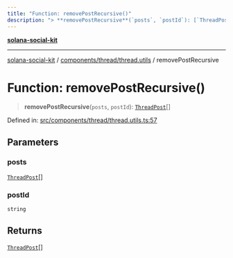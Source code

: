 ```yaml
---
title: "Function: removePostRecursive()"
description: "> **removePostRecursive**(`posts`, `postId`): [`ThreadPost`](../../thread.types/interfaces/ThreadPost.md)[]"
---
```


[**solana-social-kit**](../../../../README.mdx)

***

[solana-social-kit](../../../../README.mdx) / [components/thread/thread.utils](../README.mdx) / removePostRecursive

# Function: removePostRecursive()

> **removePostRecursive**(`posts`, `postId`): [`ThreadPost`](../../thread.types/interfaces/ThreadPost.mdx)[]

Defined in: [src/components/thread/thread.utils.ts:57](https://github.com/SendArcade/solana-social-starter/blob/bd4b3556b8f469c27ebb06f4df65b3a36b43ba3b/src/components/thread/thread.utils.ts#L57)

## Parameters

### posts

[`ThreadPost`](../../thread.types/interfaces/ThreadPost.mdx)[]

### postId

`string`

## Returns

[`ThreadPost`](../../thread.types/interfaces/ThreadPost.mdx)[]
